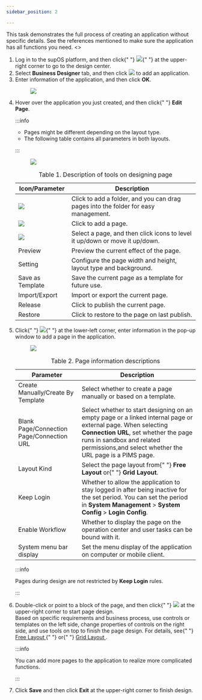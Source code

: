 ```yaml
---
sidebar_position: 2

---
```


This task demonstrates the full process of creating an application
        without specific details. See the references mentioned to make sure the
        application has all functions you need.
<>
<div>
    <section
      className="section"
      id="creating_an_application__context_pvw_xz5_35b"
    >
    </section>
    <section id="creating_an_application__steps_yz5_yz5_35b">
      <ol id="creating_an_application__steps_yz5_yz5_35b">
        <li className="stepexpand">
          <span>
            Log in to the supOS platform, and then click{" "}
            <img
              id="creating_an_application__image_pnw_yz5_35b"
              src="https://wordpressfreezonex.oss-accelerate.aliyuncs.com/appDesign/7.png"
            />{" "}
            at the upper-right corner to go to the design center.
          </span>
        </li>
        <li className="stepexpand">
          <span>
            Select <strong>Business Designer</strong> tab, and
            then click <img
              id="creating_an_application__image_qnw_yz5_35b"
              src="https://wordpressfreezonex.oss-accelerate.aliyuncs.com/appDesign/16.png"
            /> to add an application.
          </span>
        </li>
        <li className="stepexpand">
          <span>
            Enter information of the application, and then click <strong>OK</strong>.
          </span>
          <div>
            <figure
              className="fignone"
              id="creating_an_application__fig_x3p_kbv_35b"
            >
              <img
                id="creating_an_application__image_dcn_lbv_35b"
                src="https://wordpressfreezonex.oss-accelerate.aliyuncs.com/appDesign/1.png"
              />
            </figure>
          </div>
        </li>
        <li className="stepexpand">
          <span>
            Hover over the application you just created, and then click{" "}
            <strong>Edit Page</strong>.
          </span>


:::info

<ul><li>Pages might be different depending on the layout type.</li>
<li>The following table contains all parameters in both layouts.</li></ul>

:::

<div>

<figure
              className="fignone"
              id="creating_an_application__fig_lqf_xhv_35b"
            >
              <img
                id="creating_an_application__image_mqf_xhv_35b"
                src="https://wordpressfreezonex.oss-accelerate.aliyuncs.com/appDesign/5.png"
              />
            </figure>
          </div>
          <div>
            <table
              id="creating_an_application__table_usw_42v_35b"
              className="frame-all"
            >
              <caption>
                <span className="table--title-label">Table 1. </span>
                <span id="creating_an_application__title_vsw_42v_35b">
                  Description of tools on designing page
                </span>
              </caption>
              <colgroup>
                <col style={{ width: "25.97402597402597%" }} />
                <col style={{ width: "74.02597402597402%" }} />
              </colgroup>
              <thead>
                <tr>
                  <th id="creating_an_application__table_usw_42v_35b__entry__1">
                    Icon/Parameter
                  </th>
                  <th id="creating_an_application__table_usw_42v_35b__entry__2">
                    Description
                  </th>
                </tr>
              </thead>
              <tbody>
                <tr>
                  <td headers="creating_an_application__table_usw_42v_35b__entry__1">
                    <img
                      id="creating_an_application__image_mqc_q2v_35b"
                      src="https://wordpressfreezonex.oss-accelerate.aliyuncs.com/appDesign/Snap6.png"
                    />
                  </td>
                  <td headers="creating_an_application__table_usw_42v_35b__entry__2">
                    Click to add a folder, and you can drag pages into the
                    folder for easy management.
                  </td>
                </tr>
                <tr>
                  <td headers="creating_an_application__table_usw_42v_35b__entry__1">
                    <img
                      id="creating_an_application__image_nqc_q2v_35b"
                      src="https://wordpressfreezonex.oss-accelerate.aliyuncs.com/appDesign/Snap1.png"
                    />
                  </td>
                  <td headers="creating_an_application__table_usw_42v_35b__entry__2">
                    Click to add a page.
                  </td>
                </tr>
                <tr>
                  <td headers="creating_an_application__table_usw_42v_35b__entry__1">
                    <img
                      id="creating_an_application__image_oqc_q2v_35b"
                      src="https://wordpressfreezonex.oss-accelerate.aliyuncs.com/appDesign/Snap8.png"
                    />
                  </td>
                  <td headers="creating_an_application__table_usw_42v_35b__entry__2">
                    Select a page, and then click icons to level it up/down or
                    move it up/down.
                  </td>
                </tr>
                <tr>
                  <td headers="creating_an_application__table_usw_42v_35b__entry__1">
                    Preview
                  </td>
                  <td headers="creating_an_application__table_usw_42v_35b__entry__2">
                    Preview the current effect of the page.
                  </td>
                </tr>
                <tr>
                  <td headers="creating_an_application__table_usw_42v_35b__entry__1">
                    Setting
                  </td>
                  <td headers="creating_an_application__table_usw_42v_35b__entry__2">
                    Configure the page width and height, layout type and
                    background.
                  </td>
                </tr>
                <tr>
                  <td headers="creating_an_application__table_usw_42v_35b__entry__1">
                    Save as Template
                  </td>
                  <td headers="creating_an_application__table_usw_42v_35b__entry__2">
                    Save the current page as a template for future use.
                  </td>
                </tr>
                <tr>
                  <td headers="creating_an_application__table_usw_42v_35b__entry__1">
                    Import/Export
                  </td>
                  <td headers="creating_an_application__table_usw_42v_35b__entry__2">
                    Import or export the current page.
                  </td>
                </tr>
                <tr>
                  <td headers="creating_an_application__table_usw_42v_35b__entry__1">
                    Release
                  </td>
                  <td headers="creating_an_application__table_usw_42v_35b__entry__2">
                    Click to publish the current page.
                  </td>
                </tr>
                <tr>
                  <td headers="creating_an_application__table_usw_42v_35b__entry__1">
                    Restore
                  </td>
                  <td headers="creating_an_application__table_usw_42v_35b__entry__2">
                    Click to restore to the page on last publish.
                  </td>
                </tr>
              </tbody>
            </table>
          </div>
        </li>
        <li className="stepexpand">
          <span>
            Click{" "}
            <img
              id="creating_an_application__image_shd_rcv_35b"
              src="https://wordpressfreezonex.oss-accelerate.aliyuncs.com/appDesign/Snap1.png"
            />{" "}
            at the lower-left corner, enter information in the pop-up window to
            add a page in the application.
          </span>
          <div>
            <figure
              className="fignone"
              id="creating_an_application__fig_kyt_scv_35b"
            >
              <img
                id="creating_an_application__image_lyt_scv_35b"
                src="https://wordpressfreezonex.oss-accelerate.aliyuncs.com/appDesign/2.png"
              />
            </figure>
            <table
              id="creating_an_application__table_m42_wcv_35b"
              className="frame-all"
            >
              <caption>
                <span className="table--title-label">Table 2. </span>
                <span id="creating_an_application__title_n42_wcv_35b">
                  Page information descriptions
                </span>
              </caption>
              <colgroup>
                <col style={{ width: "36.496350364963504%" }} />
                <col style={{ width: "63.503649635036496%" }} />
              </colgroup>
              <thead>
                <tr>
                  <th id="creating_an_application__table_m42_wcv_35b__entry__1">
                    Parameter
                  </th>
                  <th id="creating_an_application__table_m42_wcv_35b__entry__2">
                    Description
                  </th>
                </tr>
              </thead>
              <tbody>
                <tr>
                  <td headers="creating_an_application__table_m42_wcv_35b__entry__1">
                    Create Manually/Create By Template
                  </td>
                  <td headers="creating_an_application__table_m42_wcv_35b__entry__2">
                    Select whether to create a page manually or based on a
                    template.
                  </td>
                </tr>
                <tr>
                  <td headers="creating_an_application__table_m42_wcv_35b__entry__1">
                    Blank Page/Connection Page/Connection URL
                  </td>
                  <td headers="creating_an_application__table_m42_wcv_35b__entry__2">
                    Select whether to start designing on an empty page or a
                    linked internal page or external page. When selecting <strong>Connection URL</strong>, set
                    whether the page runs in sandbox and related permissions,and
                    select whether the URL page is a PIMS page.
                  </td>
                </tr>
                <tr>
                  <td headers="creating_an_application__table_m42_wcv_35b__entry__1">
                    Layout Kind
                  </td>
                  <td headers="creating_an_application__table_m42_wcv_35b__entry__2">
                    Select the page layout from{" "}
                    <strong>Free Layout</strong> or{" "}
                    <strong>Grid Layout</strong>.
                  </td>
                </tr>
                <tr>
                  <td headers="creating_an_application__table_m42_wcv_35b__entry__1">
                    Keep Login
                  </td>
                  <td headers="creating_an_application__table_m42_wcv_35b__entry__2">
                    Whether to allow the application to stay logged in after
                    being inactive for the set period. You can set the period in <strong>System Management</strong> > <strong>System Config</strong> > <strong>Login Config</strong>.
                  </td>
                </tr>
                <tr>
                  <td headers="creating_an_application__table_m42_wcv_35b__entry__1">
                    Enable Workflow
                  </td>
                  <td headers="creating_an_application__table_m42_wcv_35b__entry__2">
                    Whether to display the page on the operation center and user
                    tasks can be bound with it.
                  </td>
                </tr>
                <tr>
                  <td headers="creating_an_application__table_m42_wcv_35b__entry__1">
                    System menu bar display
                  </td>
                  <td headers="creating_an_application__table_m42_wcv_35b__entry__2">
                    Set the menu display of the application on computer or
                    mobile client.
                  </td>
                </tr>
              </tbody>
            </table>

:::info

Pages during design are not restricted by <strong>Keep Login</strong> rules.

:::

</div>
        </li>
        <li className="stepexpand">
          <span>
            Double-click or point to a block of the page, and then click{" "}
            <img
              id="creating_an_application__image_p54_gdv_35b"
              src="https://wordpressfreezonex.oss-accelerate.aliyuncs.com/appDesign/Snap9.png"
            />
            at the upper-right corner to start page design.
          </span>
          <div>
            Based on specific requirements and business process, use controls or
            templates on the left side, change properties of controls on the
            right side, and use tools on top to finish the page design. For
            details, see{" "}
            <a href="../../../category/free-layout">
              Free Layout
            </a>{" "}
            or{" "}
            <a href="../../../category/grid-layout">
              Grid Layout
            </a>
            .
          </div>
          <div>

         
:::info

You can add more pages to the application to realize more
                complicated functions.

:::

</div>
        </li>
        <li className="stepexpand">
          <span>
            Click <strong>Save</strong> and then click <strong>Exit</strong> at
            the upper-right corner to finish design.
          </span>
        </li>
      </ol>
    </section>
  </div>
</>
